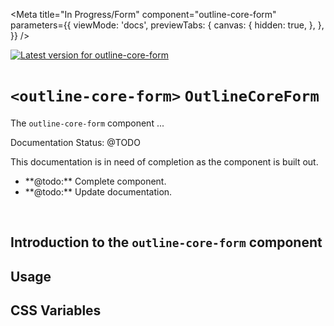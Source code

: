 

<Meta
  title="In Progress/Form"
  component="outline-core-form"
  parameters={{
    viewMode: 'docs',
    previewTabs: {
      canvas: {
        hidden: true,
      },
    },
  }}
/>

[![Latest version for outline-core-form](https://img.shields.io/npm/v/@phase2/outline-core-form)](https://www.npmjs.com/package/@phase2/outline-core-form)

# `<outline-core-form>` `OutlineCoreForm`

The `outline-core-form` component ...

<outline-core-alert status="warning">
  <span slot="header">Documentation Status: @TODO</span>
  <p>This documentation is in need of completion as the component is built out.</p>
  <ul>
    <li>**@todo:** Complete component.</li>
    <li>**@todo:** Update documentation.</li>
  </ul>
</outline-core-alert>
<br />

## Introduction to the **`outline-core-form`** component


## Usage

## CSS Variables

